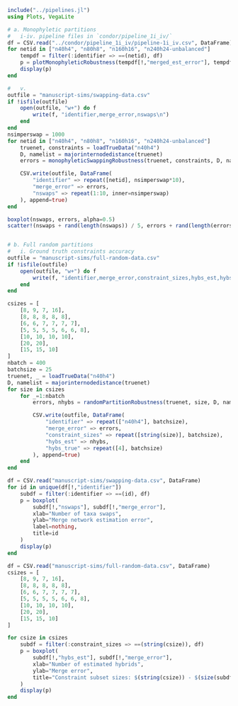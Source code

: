 ```{julia}
include("../pipelines.jl")
using Plots, VegaLite
```

```{julia}
# a. Monophyletic partitions
#   i-iv. pipeline files in `condor/pipeline_1i_iv/`
df = CSV.read("../condor/pipeline_1i_iv/pipeline-1i_iv.csv", DataFrame)
for netid in ["n40h4", "n80h8", "n160h16", "n240h24-unbalanced"]
    tempdf = filter(:identifier => ==(netid), df)
    p = plotMonophyleticRobustness(tempdf[!,"merged_est_error"], tempdf[!,"gauss_sd"], tempdf[!,"sum_of_constraint_errors"])
    display(p)
end

#   v.
outfile = "manuscript-sims/swapping-data.csv"
if !isfile(outfile)
    open(outfile, "w+") do f
        write(f, "identifier,merge_error,nswaps\n")
    end
end
nsimperswap = 1000
for netid in ["n40h4", "n80h8", "n160h16", "n240h24-unbalanced"]
    truenet, constraints = loadTrueData("n40h4")
    D, namelist = majorinternodedistance(truenet)
    errors = monophyleticSwappingRobustness(truenet, constraints, D, namelist, 1:10, nsim=nsimperswap)

    CSV.write(outfile, DataFrame(
        "identifier" => repeat([netid], nsimperswap*10),
        "merge_error" => errors,
        "nswaps" => repeat(1:10, inner=nsimperswap)
    ), append=true)
end

boxplot(nswaps, errors, alpha=0.5)
scatter!(nswaps + rand(length(nswaps)) / 5, errors + rand(length(errors)) / 5, alpha=0.1)


# b. Full random partitions
#   i. Ground truth constraints accuracy
outfile = "manuscript-sims/full-random-data.csv"
if !isfile(outfile)
    open(outfile, "w+") do f
        write(f, "identifier,merge_error,constraint_sizes,hybs_est,hybs_true\n")
    end
end

csizes = [
    [8, 9, 7, 16],
    [8, 8, 8, 8, 8],
    [6, 6, 7, 7, 7, 7],
    [5, 5, 5, 5, 6, 6, 8],
    [10, 10, 10, 10],
    [20, 20],
    [15, 15, 10]
]
nbatch = 400
batchsize = 25
truenet, _ = loadTrueData("n40h4")
D, namelist = majorinternodedistance(truenet)
for size in csizes
    for _=1:nbatch
        errors, nhybs = randomPartitionRobustness(truenet, size, D, namelist, nsim=batchsize)

        CSV.write(outfile, DataFrame(
            "identifier" => repeat(["n40h4"], batchsize),
            "merge_error" => errors,
            "constraint_sizes" => repeat([string(size)], batchsize),
            "hybs_est" => nhybs,
            "hybs_true" => repeat([4], batchsize)
        ), append=true)
    end
end
```

```{julia}
df = CSV.read("manuscript-sims/swapping-data.csv", DataFrame)
for id in unique(df[!,"identifier"])
    subdf = filter(:identifier => ==(id), df)
    p = boxplot(
        subdf[!,"nswaps"], subdf[!,"merge_error"],
        xlab="Number of taxa swaps",
        ylab="Merge network estimation error",
        label=nothing,
        title=id
    )
    display(p)
end
```

```{julia}
df = CSV.read("manuscript-sims/full-random-data.csv", DataFrame)
csizes = [
    [8, 9, 7, 16],
    [8, 8, 8, 8, 8],
    [6, 6, 7, 7, 7, 7],
    [5, 5, 5, 5, 6, 6, 8],
    [10, 10, 10, 10],
    [20, 20],
    [15, 15, 10]
]

for csize in csizes
    subdf = filter(:constraint_sizes => ==(string(csize)), df)
    p = boxplot(
        subdf[!,"hybs_est"], subdf[!,"merge_error"],
        xlab="Number of estimated hybrids",
        ylab="Merge error",
        title="Constraint subset sizes: $(string(csize)) - $(size(subdf, 1)) replicates"
    )
    display(p)
end
```
